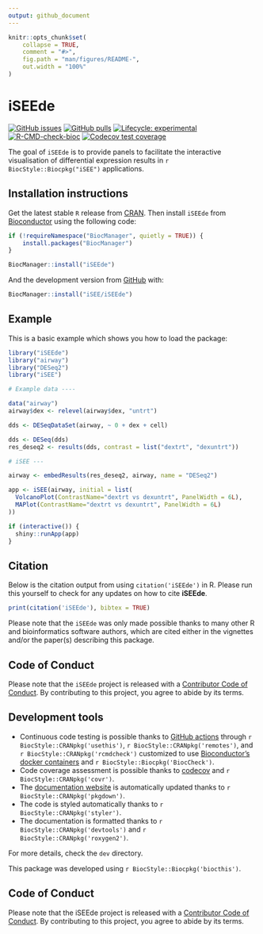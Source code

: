 ```yaml
---
output: github_document
---
```


<!-- README.md is generated from README.Rmd. Please edit that file -->

```r
knitr::opts_chunk$set(
    collapse = TRUE,
    comment = "#>",
    fig.path = "man/figures/README-",
    out.width = "100%"
)
```

# iSEEde

<!-- badges: start -->
[![GitHub issues](https://img.shields.io/github/issues/iSEE/iSEEde)](https://github.com/iSEE/iSEEde/issues)
[![GitHub pulls](https://img.shields.io/github/issues-pr/iSEE/iSEEde)](https://github.com/iSEE/iSEEde/pulls)
[![Lifecycle: experimental](https://img.shields.io/badge/lifecycle-experimental-orange.svg)](https://lifecycle.r-lib.org/articles/stages.html#experimental)
[![R-CMD-check-bioc](https://github.com/iSEE/iSEEde/workflows/R-CMD-check-bioc/badge.svg)](https://github.com/iSEE/iSEEde/actions)
[![Codecov test coverage](https://codecov.io/gh/iSEE/iSEEde/branch/main/graph/badge.svg)](https://app.codecov.io/gh/iSEE/iSEEde?branch=main)
<!-- badges: end -->

The goal of `iSEEde` is to provide panels to facilitate the interactive visualisation of differential expression results in `r BiocStyle::Biocpkg("iSEE")` applications.

## Installation instructions

Get the latest stable `R` release from [CRAN](http://cran.r-project.org/). Then install `iSEEde` from [Bioconductor](http://bioconductor.org/) using the following code:

```r
if (!requireNamespace("BiocManager", quietly = TRUE)) {
    install.packages("BiocManager")
}

BiocManager::install("iSEEde")
```

And the development version from [GitHub](https://github.com/iSEE/iSEEde) with:

```r
BiocManager::install("iSEE/iSEEde")
```

## Example

This is a basic example which shows you how to load the package:

```r
library("iSEEde")
library("airway")
library("DESeq2")
library("iSEE")

# Example data ----

data("airway")
airway$dex <- relevel(airway$dex, "untrt")

dds <- DESeqDataSet(airway, ~ 0 + dex + cell)

dds <- DESeq(dds)
res_deseq2 <- results(dds, contrast = list("dextrt", "dexuntrt"))

# iSEE ---

airway <- embedResults(res_deseq2, airway, name = "DESeq2")

app <- iSEE(airway, initial = list(
  VolcanoPlot(ContrastName="dextrt vs dexuntrt", PanelWidth = 6L),
  MAPlot(ContrastName="dextrt vs dexuntrt", PanelWidth = 6L)
))

if (interactive()) {
  shiny::runApp(app)
}
```

## Citation

Below is the citation output from using `citation('iSEEde')` in R. Please
run this yourself to check for any updates on how to cite __iSEEde__.

```r
print(citation('iSEEde'), bibtex = TRUE)
```

Please note that the `iSEEde` was only made possible thanks to many other R and bioinformatics software authors, which are cited either in the vignettes and/or the paper(s) describing this package.

## Code of Conduct

Please note that the `iSEEde` project is released with a [Contributor Code of Conduct](http://bioconductor.org/about/code-of-conduct/). By contributing to this project, you agree to abide by its terms.

## Development tools

* Continuous code testing is possible thanks to [GitHub actions](https://www.tidyverse.org/blog/2020/04/usethis-1-6-0/)  through `r BiocStyle::CRANpkg('usethis')`, `r BiocStyle::CRANpkg('remotes')`, and `r BiocStyle::CRANpkg('rcmdcheck')` customized to use [Bioconductor's docker containers](https://www.bioconductor.org/help/docker/) and `r BiocStyle::Biocpkg('BiocCheck')`.
* Code coverage assessment is possible thanks to [codecov](https://codecov.io/gh) and `r BiocStyle::CRANpkg('covr')`.
* The [documentation website](http://iSEE.github.io/iSEEde) is automatically updated thanks to `r BiocStyle::CRANpkg('pkgdown')`.
* The code is styled automatically thanks to `r BiocStyle::CRANpkg('styler')`.
* The documentation is formatted thanks to `r BiocStyle::CRANpkg('devtools')` and `r BiocStyle::CRANpkg('roxygen2')`.

For more details, check the `dev` directory.

This package was developed using `r BiocStyle::Biocpkg('biocthis')`.

## Code of Conduct

Please note that the iSEEde project is released with a [Contributor Code of Conduct](http://bioconductor.org/about/code-of-conduct/). By contributing to this project, you agree to abide by its terms.
